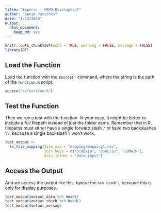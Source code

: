 ```yaml
---
title: "Experis - PKPD Development"
author: "Kevin Putschko"
date: "1/14/2020"
output: 
  html_document: 
    keep_md: yes
---
```


```r
knitr::opts_chunk$set(echo = TRUE, warning = FALSE, message = FALSE)
library(DT)
```

## Load the Function

Load the function with the `source()` command, where the string is the path of the `function.R` script.  
```r
source("r/function.R")
```


## Test the Function

Then we run a test with the function.  In your case, it might be better to include a full filepath instead of just the folder name.  Remember that in R, filepaths must either have a single forward slash `/` or have two backslashes `\\`, because a single backslash `\` won't work.

```r
test_output <-
  fx_file_mapping(file_map = "mapping/mapping1.csv",
                  join_keys = c("STUDYID", "USUBJID", "DOMAIN"),
                  data_folder = "data_input")
```

## Access the Output

And we access the output like this. Ignore the ` %>% head()`, because this is only for display purposes.

```r
test_output$output_data %>% head()
test_output$output_check %>% head()
test_output$output_message
```

